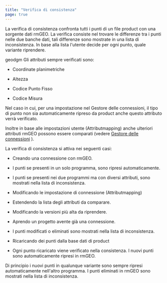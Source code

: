 ```yaml
---
title: "Verifica di consistenza"
page: true
---
```

La verifica di consistenza confronta tutti i punti di un file  <Placeholder>product</Placeholder> con una sorgente dati rmGEO. La verifica consiste nel trovare le differenze tra i punti nelle due banche dati, tali differenze sono mostrate in una lista di inconsistenza.
In base alla lista l&#39;utente decide per ogni punto, quale variante riprendere.

 <Placeholder>geodgm</Placeholder> 
Gli attributi sempre verificati sono:

- Coordinate planimetriche

- Altezza

- Codice Punto Fisso

- Codice Misura



Nel caso in cui, per una impostazione nel Gestore delle connessioni, il tipo di punto non sia automaticamente ripreso da  <Placeholder>product</Placeholder>  anche questo attributo verr&#224; verificato.

Inoltre in base alle impostazioni utente (Attributmapping) anche ulteriori attributi rmGEO possono essere comparati (vedere [Gestore delle connessioni](../daten/rmgeo-verbindungsmanager)
).

La verifica di consistenza si attiva nei seguenti casi:


- Creando una connessione con rmGEO.

- I punti se presenti in un solo programma, sono ripresi automaticamente.

- I punti se presenti nei due programmi ma con diversi attributi, sono mostrati nella lista di inconsistenza.



- Modificando le impostazione di connessione (Attributmapping)

- Estendendo la lista degli attributi da comparare.

- Modificando la versioni pi&#249; alta da riprendere.



- Aprendo un progetto avente gi&#224; una connessione.

- I punti modificati o eliminati sono mostrati nella lista di inconsistenza.



- Ricaricando dei punti dalla base dati di <Placeholder>product</Placeholder> 
- Ogni punto ricaricato viene verificato nella consistenza. I nuovi punti sono automaticamente ripresi in rmGEO.






<Success>
Di principio i nuovi punti in qualunque variante sono sempre ripresi automaticamente nell&#39;altro programma. I punti eliminati in rmGEO sono mostrati nella lista di inconsistenza.
</Success>


